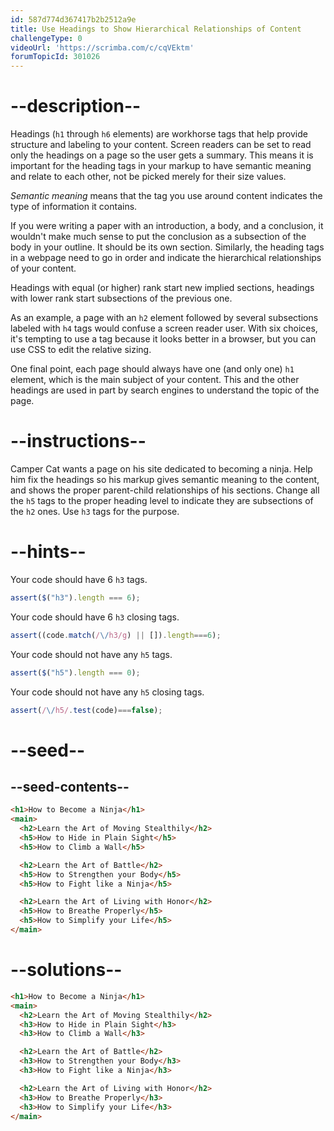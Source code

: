 ```yaml
---
id: 587d774d367417b2b2512a9e
title: Use Headings to Show Hierarchical Relationships of Content
challengeType: 0
videoUrl: 'https://scrimba.com/c/cqVEktm'
forumTopicId: 301026
---
```


# --description--

Headings (`h1` through `h6` elements) are workhorse tags that help provide structure and labeling to your content. Screen readers can be set to read only the headings on a page so the user gets a summary. This means it is important for the heading tags in your markup to have semantic meaning and relate to each other, not be picked merely for their size values.

*Semantic meaning* means that the tag you use around content indicates the type of information it contains.

If you were writing a paper with an introduction, a body, and a conclusion, it wouldn't make much sense to put the conclusion as a subsection of the body in your outline. It should be its own section. Similarly, the heading tags in a webpage need to go in order and indicate the hierarchical relationships of your content.

Headings with equal (or higher) rank start new implied sections, headings with lower rank start subsections of the previous one.

As an example, a page with an `h2` element followed by several subsections labeled with `h4` tags would confuse a screen reader user. With six choices, it's tempting to use a tag because it looks better in a browser, but you can use CSS to edit the relative sizing.

One final point, each page should always have one (and only one) `h1` element, which is the main subject of your content. This and the other headings are used in part by search engines to understand the topic of the page.

# --instructions--

Camper Cat wants a page on his site dedicated to becoming a ninja. Help him fix the headings so his markup gives semantic meaning to the content, and shows the proper parent-child relationships of his sections. Change all the `h5` tags to the proper heading level to indicate they are subsections of the `h2` ones. Use `h3` tags for the purpose.

# --hints--

Your code should have 6 `h3` tags.

```js
assert($("h3").length === 6);
```

Your code should have 6 `h3` closing tags.

```js
assert((code.match(/\/h3/g) || []).length===6);
```

Your code should not have any `h5` tags.

```js
assert($("h5").length === 0);
```

Your code should not have any `h5` closing tags.

```js
assert(/\/h5/.test(code)===false);
```

# --seed--

## --seed-contents--

```html
<h1>How to Become a Ninja</h1>
<main>
  <h2>Learn the Art of Moving Stealthily</h2>
  <h5>How to Hide in Plain Sight</h5>
  <h5>How to Climb a Wall</h5>

  <h2>Learn the Art of Battle</h2>
  <h5>How to Strengthen your Body</h5>
  <h5>How to Fight like a Ninja</h5>

  <h2>Learn the Art of Living with Honor</h2>
  <h5>How to Breathe Properly</h5>
  <h5>How to Simplify your Life</h5>
</main>
```

# --solutions--

```html
<h1>How to Become a Ninja</h1>
<main>
  <h2>Learn the Art of Moving Stealthily</h2>
  <h3>How to Hide in Plain Sight</h3>
  <h3>How to Climb a Wall</h3>

  <h2>Learn the Art of Battle</h2>
  <h3>How to Strengthen your Body</h3>
  <h3>How to Fight like a Ninja</h3>

  <h2>Learn the Art of Living with Honor</h2>
  <h3>How to Breathe Properly</h3>
  <h3>How to Simplify your Life</h3>
</main>
```
